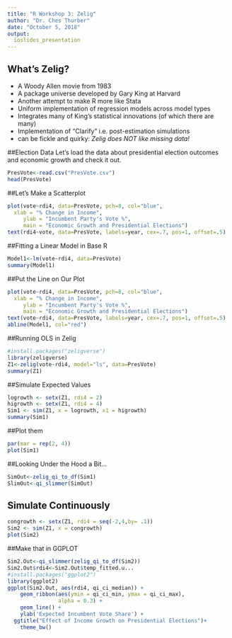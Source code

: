 ```yaml
---
title: "R Workshop 3: Zelig"
author: "Dr. Ches Thurber"
date: "October 5, 2018"
output: 
  ioslides_presentation
---
```


## What's Zelig?

- A Woody Allen movie from 1983
- A package universe developed by Gary King at Harvard
- Another attempt to make R more like Stata
- Uniform implementation of regression models across model types
- Integrates many of King's statistical innovations (of which there are many)
- Implementation of "Clarify" i.e. post-estimation simulations
- can be fickle and quirky: *Zelig does NOT like missing data!*

##Election Data 
Let's load the data about presidential election outcomes and economic growth and check it out.

```r
PresVote<-read.csv("PresVote.csv")
head(PresVote)
```

##Let's Make a Scatterplot
```r
plot(vote~rdi4, data=PresVote, pch=8, col="blue",
  xlab = "% Change in Income",
     ylab = "Incumbent Party's Vote %",
     main = "Economic Growth and Presidential Elections")
text(rdi4~vote, data=PresVote, labels=year, cex=.7, pos=1, offset=.5)
```

##Fitting a Linear Model in Base R
```r
Model1<-lm(vote~rdi4, data=PresVote)
summary(Model1)
```

##Put the Line on Our Plot
```r
plot(vote~rdi4, data=PresVote, pch=8, col="blue",
  xlab = "% Change in Income",
     ylab = "Incumbent Party's Vote %",
     main = "Economic Growth and Presidential Elections")
text(vote~rdi4, data=PresVote, labels=year, cex=.7, pos=1, offset=.5)
abline(Model1, col="red")
```

##Running OLS in Zelig
```r
#install.packages("zeligverse")
library(zeligverse)
Z1<-zelig(vote~rdi4, model="ls", data=PresVote)
summary(Z1)
```

##Simulate Expected Values

```r
logrowth <- setx(Z1, rdi4 = 2)
higrowth <- setx(Z1, rdi4 = 4)
Sim1 <- sim(Z1, x = logrowth, x1 = higrowth)
summary(Sim1)
```

##Plot them
```r
par(mar = rep(2, 4))
plot(Sim1)
```

##Looking Under the Hood a Bit...
```r
SimOut<-zelig_qi_to_df(Sim1)
SlimOut<-qi_slimmer(SimOut)
```

## Simulate Continuously
```r
congrowth <- setx(Z1, rdi4 = seq(-2,4,by= .1))
Sim2 <- sim(Z1, x = congrowth)
plot(Sim2)
```

##Make that in GGPLOT
```r
Sim2.Out<-qi_slimmer(zelig_qi_to_df(Sim2))
Sim2.Out$rdi4<-Sim2.Out$temp_fitted.u...
#install.packages("ggplot2")
library(ggplot2)
ggplot(Sim2.Out, aes(rdi4, qi_ci_median)) +
    geom_ribbon(aes(ymin = qi_ci_min, ymax = qi_ci_max), 
                alpha = 0.3) +
    geom_line() + 
    ylab('Expected Incumbent Vote Share') +
  ggtitle("Effect of Income Growth on Presidential Elections")+
    theme_bw()
```

